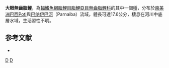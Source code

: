 {{Speciesbox
| taxon = Curimata macrops
| status = NE
| status_system = IUCN3.1
| authority =  [[Eigenmann|Eigenmann]] & [[Eigenmann|Eigenmann]], 1889
| synonyms = *''Curimatus macrops''<br /><small>Eigenmann & Eigenmann, 1889</small>
}}
'''大眼無齒脂鯉'''，為[[輻鰭魚綱|輻鰭魚綱]][[脂鯉目|脂鯉目]][[脂鯉亞目|脂鯉亞目]][[無齒脂鯉科|無齒脂鯉科]]的其中一個[[種|種]]，分布於[[南美洲|南美洲]][[巴西|巴西]]Poti與[[巴纳伊巴河|巴纳伊巴河]]（Parnaiba）流域，體長可達17.6公分，棲息在河川中底層水域，生活習性不明。

==参考文献==
{{refbegin}}
*{{FishBase_species|genus=Curimata|species=macrops|year=2013|month=8}}
{{refend}}
{{Taxonbar|from=Q5608076}}

[[Category:無齒脂鯉屬|D]]
[[Category:1889年描述的鱼类|D]]


{{魚類小作品}}